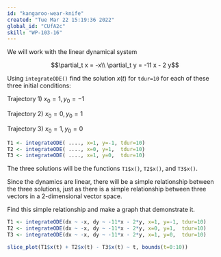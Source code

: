 ```yaml
---
id: "kangaroo-wear-knife"
created: "Tue Mar 22 15:19:36 2022"
global_id: "CUfA2c"
skill: "WP-103-16"
---
```


We will work with the linear dynamical system

$$\partial_t x = -x\\
\partial_t y = -11 x - 2 y$$

Using `integrateODE()` find the solution $x(t)$ for `tdur=10` for each of these three initial conditions:

Trajectory 1) $x_0=1, y_0=-1$

Trajectory 2) $x_0=0, y_0=1$

Trajectory 3) $x_0=1, y_0=0$

```r
T1 <- integrateODE( ...., x=1, y=-1, tdur=10)
T2 <- integrateODE( ...., x=0, y=1,  tdur=10) 
T3 <- integrateODE( ...., x=1, y=0,  tdur=10)
```

The three solutions will be the functions `T1$x()`, `T2$x()`, and `T3$x()`.

Since the dynamics are linear, there will be a simple relationship between the three solutions, just as there is a simple relationship between three vectors in a 2-dimensional vector space.

Find this simple relationship and make a graph that demonstrate it.

<!-- solution -->
```r
T1 <- integrateODE(dx ~ -x, dy ~ -11*x - 2*y, x=1, y=-1, tdur=10)
T2 <- integrateODE(dx ~ -x, dy ~ -11*x - 2*y, x=0, y=1,  tdur=10) 
T3 <- integrateODE(dx ~ -x, dy ~ -11*x - 2*y, x=1, y=0,  tdur=10)

slice_plot(T1$x(t) + T2$x(t) - T3$x(t) ~ t, bounds(t=0:10))
```


